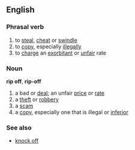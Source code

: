 ==English==
===Phrasal verb===
{{idiom}} 
#to [[steal]], [[cheat]] or [[swindle]]
#to [[copy]], especially [[illegal]]ly
#to [[charge]] an [[exorbitant]] or [[unfair]] rate

===Noun===
'''rip off''', '''rip-off'''
# a bad or [[deal]]; an unfair [[price]] or [[rate]]
# a [[theft]] or [[robbery]]
# a [[scam]]
# a [[copy]], especially one that is illegal or [[inferior]]

===See also===
*[[knock off]]
